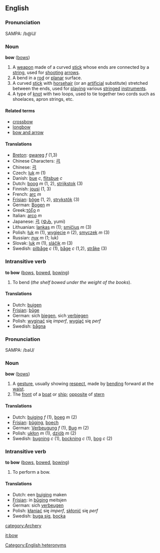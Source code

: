 ==English==
===Pronunciation===
SAMPA: /b@U/

===Noun===
'''bow''' ([[bows]])

# A [[weapon]] made of a curved [[stick]] whose ends are connected by a [[string]], used for [[shoot]]ing [[arrow]]s.
# A bend in a [[rod]] or [[planar]] surface.
# A curved [[stick]] with [[horsehair]] (or an [[artificial]] substitute) stretched between the ends, used for [[play]]ing various [[stringed]] [[instrument]]s.
# A type of [[knot]] with two loops, used to tie together two cords such as shoelaces, apron strings, etc.

====Related terms====
*[[crossbow]]
*[[longbow]]
*[[bow and arrow]]

====Translations====
*[[Breton]]: [[gwareg]] ''f'' (1,3)
*Chinese Characters: [[弓]]
*Chinese: [[弓]]
*Czech: [[luk]] ''m'' (1)
*Danish: [[bue]] ''c'', [[flitsbue]] ''c''
*Dutch: [[boog]] ''m'' (1, 2), [[strijkstok]] (3)
*Finnish: [[jousi]] (1, 3)
*French: [[arc]] ''m''
*[[Frisian]]: [[bôge]] (1, 2), [[strykstôk]] (3)
*German: [[Bogen]] ''m''
*Greek:[[τόξο]] ''n''
*Italian: [[arco]] ''m''
*Japanese: [[弓]] ([[ゆみ]], yumi)
*Lithuanian: [[lankas]] ''m'' (1); [[smičius]] ''m'' (3)
*Polish: [[łuk]] ''m'' (1), [[wygięcie]] ''n'' (2), [[smyczek]] ''m'' (3)
*Russian: [[лук]] ''m'' (1; luk)
*Slovak: [[luk#Slovak|luk]] ''m'' (1), [[sláčik]] ''m'' (3)
*Swedish: [[pilbåge]] ''c'' (1), [[båge]] ''c'' (1,2), [[stråke]] (3)

===Intransitive verb===
'''to bow''' ([[bows]], [[bowed]], [[bowing]])

# To bend (''the shelf bowed under the weight of the books'').

====Translations====
*Dutch: [[buigen]]
*[[Frisian]]: [[bûge]]
*German: sich [[biegen]], sich [[verbiegen]]
*Polish: [[wyginać]] się ''imperf'', [[wygiąć]] się ''perf''
*Swedish: [[bågna]]

===Pronunciation===

SAMPA: /baU/

===Noun===
'''bow''' ([[bows]])

# A [[gesture]], usually showing [[respect]], made by [[bend]]ing forward at the [[waist]].
# The [[front]] of a [[boat]] or [[ship]]; [[opposite]] of [[stern]]

====Translations====
*Dutch: [[buiging]] ''f'' (1), [[boeg]] ''m'' (2)
*[[Frisian]]: [[bûging]], [[boech]]
*German: [[Verbeugung]] ''f'' (1), [[Bug]] ''m'' (2)
*Polish: [[ukłon]] ''m'' (1), [[dziób]] ''m'' (2)
*Swedish: [[bugning]] ''c'' (1), [[bockning]] ''c'' (1), [[bog]] ''c'' (2)

===Intransitive verb===
'''to bow''' ([[bows]], [[bowed]], [[bowing]])

# To perform a bow.

====Translations====
*Dutch: een [[buiging]] maken
*[[Frisian]]: in [[bûging]] meitsjen
*German: sich [[verbeugen]]
*Polish: [[kłaniać]] się ''imperf'', [[skłonić]] się ''perf''
*Swedish: [[buga sig]], [[bocka]]

[[Category:English heteronyms]]
[[category:Archery]]

[[it:bow]]
